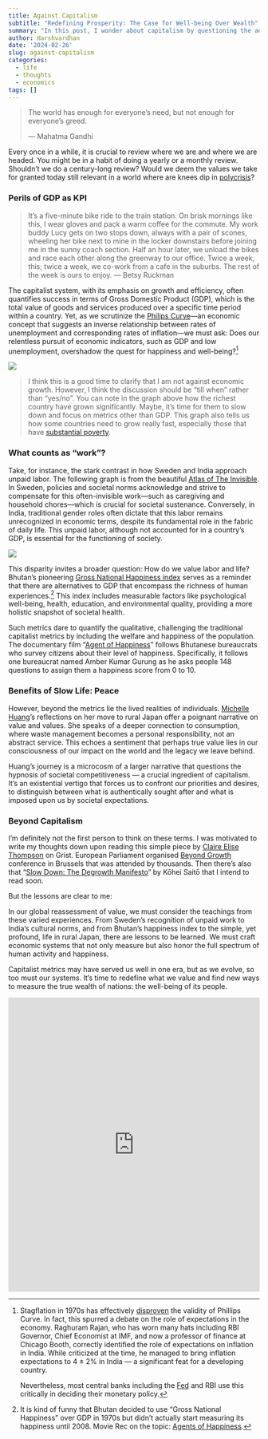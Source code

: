 ```yaml
---
title: Against Capitalism
subtitle: "Redefining Prosperity: The Case for Well-being Over Wealth"
summary: "In this post, I wonder about capitalism by questioning the adequacy of GDP as a measure of success, highlighting the neglect of unpaid labor, and exploring alternative indicators like Bhutan's Gross National Happiness index."
author: Harshvardhan
date: '2024-02-26'
slug: against-capitalism
categories:
  - life
  - thoughts
  - economics
tags: []
---
```


> The world has enough for everyone's need, but not enough for everyone's greed.
>
> --- Mahatma Gandhi

Every once in a while, it is crucial to review where we are and where we are headed.
You might be in a habit of doing a yearly or a monthly review.
Shouldn't we do a century-long review?
Would we deem the values we take for granted today still relevant in a world where are knees dip in [polycrisis](https://www.bsr.org/en/blog/2023-delivering-just-sustainable-business-polycrisis)?

### Perils of GDP as KPI

> It’s a five-minute bike ride to the train station. On brisk mornings like this, I wear gloves and pack a warm coffee for the commute. My work buddy Lucy gets on two stops down, always with a pair of scones, wheeling her bike next to mine in the locker downstairs before joining me in the sunny coach section. Half an hour later, we unload the bikes and race each other along the greenway to our office. Twice a week, this; twice a week, we co-work from a cafe in the suburbs. The rest of the week is ours to enjoy.
> — Betsy Ruckman

The capitalist system, with its emphasis on growth and efficiency, often quantifies success in terms of Gross Domestic Product (GDP), which is the total value of goods and services produced over a specific time period within a country.
Yet, as we scrutinize the [Philips Curve](https://en.wikipedia.org/wiki/Phillips_curve)---an economic concept that suggests an inverse relationship between rates of unemployment and corresponding rates of inflation---we must ask: Does our relentless pursuit of economic indicators, such as GDP and low unemployment, overshadow the quest for happiness and well-being?[^1]

[^1]: Stagflation in 1970s has effectively [disproven](https://www.brookings.edu/articles/the-hutchins-center-explains-the-phillips-curve/) the validity of Phillips Curve.
    In fact, this spurred a debate on the role of expectations in the economy.
    Raghuram Rajan, who has worn many hats including RBI Governor, Chief Economist at IMF, and now a professor of finance at Chicago Booth, correctly identified the role of expectations on inflation in India.
    While criticized at the time, he managed to bring inflation expectations to 4 ± 2% in India --- a significant feat for a developing country.

    Nevertheless, most central banks including the [Fed](https://www.stlouisfed.org/open-vault/2020/january/what-is-phillips-curve-why-flattened) and RBI use this critically in deciding their monetary policy.

![](images/Scatter-1950-vs-2016-GDP-1-scaled_1350.webp)

> I think this is a good time to clarify that I am not against economic growth.
> However, I think the discussion should be "till when" rather than "yes/no".
> You can note in the graph above how the richest country have grown significantly.
> Maybe, it's time for them to slow down and focus on metrics other than GDP.
> This graph also tells us how some countries need to grow really fast, especially those that have [substantial poverty](https://ourworldindata.org/poverty-growth-needed).

### What counts as "work"?

Take, for instance, the stark contrast in how Sweden and India approach unpaid labor.
The following graph is from the beautiful [Atlas of The Invisible](https://www.atlasoftheinvisible.com/).
In Sweden, policies and societal norms acknowledge and strive to compensate for this often-invisible work---such as caregiving and household chores---which is crucial for societal sustenance.
Conversely, in India, traditional gender roles often dictate that this labor remains unrecognized in economic terms, despite its fundamental role in the fabric of daily life.
This unpaid labor, although not accounted for in a country's GDP, is essential for the functioning of society.

![](images/workloads.png)

This disparity invites a broader question: How do we value labor and life?
Bhutan's pioneering [Gross National Happiness index](https://www.grossnationalhappiness.com/) serves as a reminder that there are alternatives to GDP that encompass the richness of human experiences.[^2]
This index includes measurable factors like psychological well-being, health, education, and environmental quality, providing a more holistic snapshot of societal health.

[^2]: It is kind of funny that Bhutan decided to use "Gross National Happiness" over GDP in 1970s but didn't actually start measuring its happiness until 2008.
    Movie Rec on the topic: [Agents of Happiness](https://www.npr.org/sections/goatsandsoda/2024/02/04/1228505757/agent-of-happiness-bhutan-documentary-film-gross-national-happiness).

Such metrics dare to quantify the qualitative, challenging the traditional capitalist metrics by including the welfare and happiness of the population.
The documentary film "[Agent of Happiness](https://www.npr.org/sections/goatsandsoda/2024/02/04/1228505757/agent-of-happiness-bhutan-documentary-film-gross-national-happiness)" follows Bhutanese bureaucrats who survey citizens about their level of happiness.
Specifically, it follows one bureaucrat named Amber Kumar Gurung as he asks people 148 questions to assign them a happiness score from 0 to 10.

### Benefits of Slow Life: Peace

However, beyond the metrics lie the lived realities of individuals.
[Michelle Huang](https://x.com/michellehuang42/status/1761963751505354804?s=20)'s reflections on her move to rural Japan offer a poignant narrative on value and values.
She speaks of a deeper connection to consumption, where waste management becomes a personal responsibility, not an abstract service.
This echoes a sentiment that perhaps true value lies in our consciousness of our impact on the world and the legacy we leave behind.

Huang's journey is a microcosm of a larger narrative that questions the hypnosis of societal competitiveness --- a crucial ingredient of capitalism.
It's an existential vertigo that forces us to confront our priorities and desires, to distinguish between what is authentically sought after and what is imposed upon us by societal expectations.

### Beyond Capitalism

I'm definitely not the first person to think on these terms.
I was motivated to write my thoughts down upon reading this simple piece by [Claire Elise Thompson](https://grist.org/looking-forward/the-growing-popularity-of-degrowth/) on Grist.
European Parliament organised [Beyond Growth](https://www.bsr.org/en/blog/a-credible-future-beyond-growth) conference in Brussels that was attended by thousands.
Then there's also that "[Slow Down: The Degrowth Manifesto](https://www.goodreads.com/en/book/show/127462058)" by Kōhei Saitō that I intend to read soon.

But the lessons are clear to me:

In our global reassessment of value, we must consider the teachings from these varied experiences.
From Sweden's recognition of unpaid work to India's cultural norms, and from Bhutan's happiness index to the simple, yet profound, life in rural Japan, there are lessons to be learned.
We must craft economic systems that not only measure but also honor the full spectrum of human activity and happiness.

Capitalist metrics may have served us well in one era, but as we evolve, so too must our systems.
It's time to redefine what we value and find new ways to measure the true wealth of nations: the well-being of its people.

<iframe style="border:none;" width="100%" height="590" src="https://www.are.na/harsh/anti-capitalism-and-pro-degrowth/embed" title="Harsh's Are.na Channel on Economics et al."></iframe>
